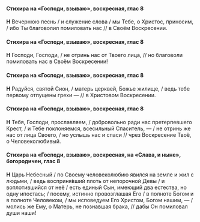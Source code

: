 #### Стихира на «Господи, взываю», воскресная, глас 8

**Н** Вечернюю песнь / и служение слова / мы Тебе, о Христос, приносим, / ибо Ты благоволил помиловать нас // в Своём Воскресении.

#### Стихира на «Господи, взываю», воскресная, глас 8

**Н** Господи, Господи, / не отринь нас от Твоего лица, // но благоволи помиловать нас в Своём Воскресении!

#### Стихира на «Господи, взываю», воскресная, глас 8

**Н** Радуйся, святой Сион, / матерь церквей, Божье жилище, / ведь тебе первому отпущены грехи — // в Христовом Воскресении.

#### Стихира на «Господи, взываю», воскресная, глас 8

**Н** Тебя, Господи, прославляем, / добровольно ради нас претерпевшего Крест, / и Тебе поклоняемся, всесильный Спаситель, — / не отринь же нас от лица Своего, / но услышь нас и спаси // чрез Воскресение Твоё, о Человеколюбивый.

#### Стихира на «Господи, взываю», воскресная, на «Слава, и ныне», богородичен, глас 8

**Н** Царь Небесный / по Своему человеколюбию явился на земле и жил с людьми, / ведь восприня́вший плоть от непорочной Девы / и воплотившийся от неё / есть единый Сын, имеющий два естества, но одну ипостась; / посему, истинно провозглашая Его / в полноте Богом и в полноте Человеком, / мы исповедуем Его Христом, Богом нашим, — / молись же Ему, о Матерь, не познавшая брака, // дабы Он помиловал души наши!
